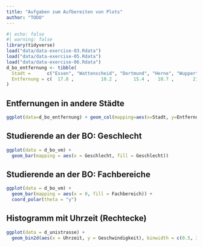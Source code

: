```yaml
---
title: "Aufgaben zum Aufbereiten von Plots"
author: "TODO"
---
```


```r
#| echo: false
#| warning: false
library(tidyverse)
load("data/data-exercise-03.Rdata")
load("data/data-exercise-05.Rdata")
load("data/data-exercise-06.Rdata")
d_bo_entfernung <- tibble(
  Stadt =      c("Essen", "Wattenscheid", "Dortmund", "Herne", "Wuppertal", "Gelsenkirchen", "Mühlheim"),
  Entfernung = c(  17.8 ,          10.2 ,      15.4 ,   10.7 ,       21.4 ,           14.1 ,      27.2 )
)
```

## Entfernungen in andere Städte

```r
ggplot(data=d_bo_entfernung) + geom_col(mapping=aes(x=Stadt, y=Entfernung))
```

## Studierende an der BO: Geschlecht

```r
ggplot(data = d_bo_vm) +
  geom_bar(mapping = aes(x = Geschlecht, fill = Geschlecht))
```

## Studierende an der BO: Fachbereiche

```r
ggplot(data = d_bo_vm) +
  geom_bar(mapping = aes(x = 0, fill = Fachbereich)) +
  coord_polar(theta = "y")
```

## Histogramm mit Uhrzeit (Rechtecke)

```r
ggplot(data = d_unistrasse) + 
  geom_bin2d(aes(x = Uhrzeit, y = Geschwindigkeit), binwidth = c(0.5, 3))
```

